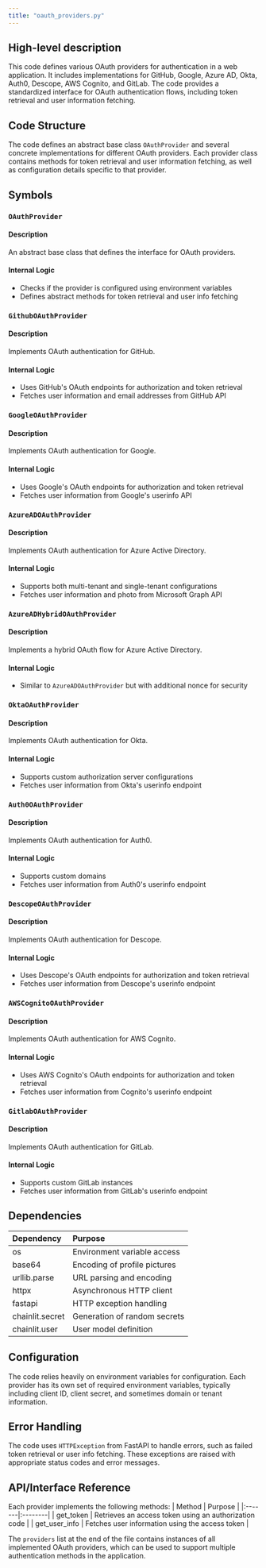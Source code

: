 ```yaml
---
title: "oauth_providers.py"
---
```


## High-level description
This code defines various OAuth providers for authentication in a web application. It includes implementations for GitHub, Google, Azure AD, Okta, Auth0, Descope, AWS Cognito, and GitLab. The code provides a standardized interface for OAuth authentication flows, including token retrieval and user information fetching.

## Code Structure
The code defines an abstract base class `OAuthProvider` and several concrete implementations for different OAuth providers. Each provider class contains methods for token retrieval and user information fetching, as well as configuration details specific to that provider.

## Symbols

### `OAuthProvider`
#### Description
An abstract base class that defines the interface for OAuth providers.

#### Internal Logic
- Checks if the provider is configured using environment variables
- Defines abstract methods for token retrieval and user info fetching

### `GithubOAuthProvider`
#### Description
Implements OAuth authentication for GitHub.

#### Internal Logic
- Uses GitHub's OAuth endpoints for authorization and token retrieval
- Fetches user information and email addresses from GitHub API

### `GoogleOAuthProvider`
#### Description
Implements OAuth authentication for Google.

#### Internal Logic
- Uses Google's OAuth endpoints for authorization and token retrieval
- Fetches user information from Google's userinfo API

### `AzureADOAuthProvider`
#### Description
Implements OAuth authentication for Azure Active Directory.

#### Internal Logic
- Supports both multi-tenant and single-tenant configurations
- Fetches user information and photo from Microsoft Graph API

### `AzureADHybridOAuthProvider`
#### Description
Implements a hybrid OAuth flow for Azure Active Directory.

#### Internal Logic
- Similar to `AzureADOAuthProvider` but with additional nonce for security

### `OktaOAuthProvider`
#### Description
Implements OAuth authentication for Okta.

#### Internal Logic
- Supports custom authorization server configurations
- Fetches user information from Okta's userinfo endpoint

### `Auth0OAuthProvider`
#### Description
Implements OAuth authentication for Auth0.

#### Internal Logic
- Supports custom domains
- Fetches user information from Auth0's userinfo endpoint

### `DescopeOAuthProvider`
#### Description
Implements OAuth authentication for Descope.

#### Internal Logic
- Uses Descope's OAuth endpoints for authorization and token retrieval
- Fetches user information from Descope's userinfo endpoint

### `AWSCognitoOAuthProvider`
#### Description
Implements OAuth authentication for AWS Cognito.

#### Internal Logic
- Uses AWS Cognito's OAuth endpoints for authorization and token retrieval
- Fetches user information from Cognito's userinfo endpoint

### `GitlabOAuthProvider`
#### Description
Implements OAuth authentication for GitLab.

#### Internal Logic
- Supports custom GitLab instances
- Fetches user information from GitLab's userinfo endpoint

## Dependencies
| Dependency | Purpose |
|:-----------|:--------|
| os | Environment variable access |
| base64 | Encoding of profile pictures |
| urllib.parse | URL parsing and encoding |
| httpx | Asynchronous HTTP client |
| fastapi | HTTP exception handling |
| chainlit.secret | Generation of random secrets |
| chainlit.user | User model definition |

## Configuration
The code relies heavily on environment variables for configuration. Each provider has its own set of required environment variables, typically including client ID, client secret, and sometimes domain or tenant information.

## Error Handling
The code uses `HTTPException` from FastAPI to handle errors, such as failed token retrieval or user info fetching. These exceptions are raised with appropriate status codes and error messages.

## API/Interface Reference
Each provider implements the following methods:
| Method | Purpose |
|:-------|:--------|
| get_token | Retrieves an access token using an authorization code |
| get_user_info | Fetches user information using the access token |

The `providers` list at the end of the file contains instances of all implemented OAuth providers, which can be used to support multiple authentication methods in the application.